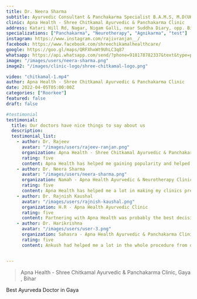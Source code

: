 ```yaml
---
title: Dr. Neera Sharma
subtitle: Ayurvedic Consultant & Panchakarma Specialist B.A.M.S, M.D(UK), C.C.Y.P.(B.H.U) Associate Professor (DAMCH), Siwan Ex. Ayurvedic Medical Officer Bihar Govt. & Jiwa Ayurveda
clinic: Apna Health - Shree Chitkamal Ayurvedic & Panchakarma Clinic
address: Katari Hill Rd, Nagar, Nigam Galli, near Suddha Diary, opp. Big Bazaar, Gaya, Bihar 823001
specializations: ["Panchakarma", "Neurotherapy", "Agnikarma", "test"]
instagram: https://www.instagram.com/rajivranjan__/
facebook: https://www.facebook.com/shreechikamalhealthcare/
google: https://goo.gl/maps/QRFXhxWt9UhLC3q87
whatsapp: https://api.whatsapp.com/send/?phone=918178782337&text&type=phone_number&app_absent=0
image: "/images/users/neera-sharma.png"
image2: "/images/clinic-logo/shree-chitkamal-logo.png"

video: "chitkamal-1.mp4"
author: Apna Health - Shree Chitkamal Ayurvedic & Panchakarma Clinic
date: 2022-04-05T05:00:00Z
categories: ["Roorkee"]
featured: false
draft: false    

#testimonial
testimonial:
  title: Our doctors have nice things to say about us
  description: 
  testimonial_list:
    - author: Dr. Rajeev
      avatar: "/images/users/rajeev-ranjan.png"
      organization: Apna Health - Shree Chitkamal Ayurvedic & Panchakarma Clinic Gaya
      rating: five
      content: Apna Health has helped me gaining popularity and helped me reach a wider audience.
    - author: Dr. Neera Sharma
      avatar: "/images/users/neera-sharma.png"
      organization: Namah - Apna Health Ayurvedic & Neurotherapy Clinic, Roorkee
      rating: five
      content: Apna Health has helped me a lot in making my clinics presence online. They even designed a logo for me in the beginning and I get creatives every week for advertisement.
    - author: Dr. Rajnish Kaushal
      avatar: "/images/users/rajnish-kaushal.png"
      organization: H.R - Apna Health Ayurvedic Clinic
      rating: five
      content: Partnering with Apna Health was probably the best decision that I took and I am really happy with the service that I am getting.
    - author: Dr. Harikrishna
      avatar: "/images/users/user-3.png"
      organization: Sahasra - Apna Health Ayurvedic & Panchakarma Clinic
      rating: five
      content: Ankush had helped me a lot in the whole procedure from deciding my clinic's name to the logo design and the interior design of my clinic. He was so patient with the design, he would change the design as I would say and the best part is I got such beautiful design within my budget. Very happy with Apna Health.    


---
```



<Blockquote name="Apna Health">
 Apna Health - Shree Chitkamal Ayurvedic & Panchakarma Clinic, Gaya , Bihar
</Blockquote>

Best Ayurveda Doctor in Gaya

